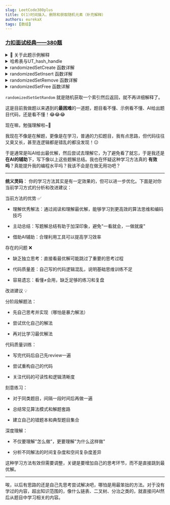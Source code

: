 ```yaml
---
slug: LeetCode380plus
title: O(1)时间插入、删除和获取随机元素（补充解释）
authors: eurekaX
tags: [数组]
---
```



### <B2>[力扣面试经典——380题](https://leetcode.cn/problems/insert-delete-getrandom-o1/?envType=study-plan-v2&envId=top-interview-150 "力扣")</B2>

<!-- truncate -->

<details>
<summary>📘 关于此题示例解释</summary>

### 📥 输入格式说明

输入分为两行：

- **第一行**：`["RandomizedSet", "insert", "remove", "insert", "getRandom", "remove", "insert", "getRandom"]`
  - 这是要执行的操作序列
- **第二行**：`[[], [1], [2], [2], [], [1], [2], []]`
  - 这是每个操作对应的参数

## 🔄 逐步执行过程

让我按照时间顺序来解释每一步发生了什么：

### 1️⃣ 创建对象
- **操作**: `"RandomizedSet"` 
- **参数**: `[]`
- ✨ 创建一个新的 `RandomizedSet` 对象，初始为空
- 💾 **内存状态**：数组为空，哈希表为空

### 2️⃣ 插入元素 1
- **操作**: `"insert"`
- **参数**: `[1]`
- **执行**: `randomizedSet.insert(1)`
- 🔍 检查哈希表，发现 1 不存在
- ➕ 将 1 添加到数组位置 0
- 📝 在哈希表中记录：1 → 索引 0
- ✅ 返回 `true`（插入成功）
- 📊 **当前状态**：数组 `[1]`，哈希表 `{1: 0}`

### 3️⃣ 删除元素 2
- **操作**: `"remove"`
- **参数**: `[2]`
- **执行**: `randomizedSet.remove(2)`
- 🔍 检查哈希表，发现 2 不存在
- ❌ 无法删除不存在的元素
- ❌ 返回 `false`（删除失败）
- 🔁 **状态不变**：数组 `[1]`，哈希表 `{1: 0}`

### 4️⃣ 插入元素 2
- **操作**: `"insert"`
- **参数**: `[2]`
- **执行**: `randomizedSet.insert(2)`
- 🔍 检查哈希表，发现 2 不存在
- ➕ 将 2 添加到数组位置 1
- 📝 在哈希表中记录：2 → 索引 1
- ✅ 返回 `true`（插入成功）
- 📊 **当前状态**：数组 `[1, 2]`，哈希表 `{1: 0, 2: 1}`

### 5️⃣ 随机获取元素
- **操作**: `"getRandom"`
- **参数**: `[]`
- **执行**: `randomizedSet.getRandom()`
- 🎲 数组中有两个元素 `[1, 2]`
- 🎯 随机返回其中一个元素（可能是 1 或 2）
- 📋 示例中显示返回了 `2`
- 🔁 **状态不变**：数组 `[1, 2]`，哈希表 `{1: 0, 2: 1}`

### 6️⃣ 删除元素 1
- **操作**: `"remove"`
- **参数**: `[1]`
- **执行**: `randomizedSet.remove(1)`
- 🔍 检查哈希表，发现 1 存在，索引为 0
- 🔚 获取数组最后一个元素：2
- ↔️ 将元素 2 移动到索引 0（覆盖元素 1）
- 🔄 更新哈希表中 2 的索引为 0
- 🗑️ 从哈希表中删除元素 1 的记录
- ✅ 返回 `true`（删除成功）
- 📊 **当前状态**：数组 `[2]`，哈希表 `{2: 0}`

### 7️⃣ 插入元素 2
- **操作**: `"insert"`
- **参数**: `[2]`
- **执行**: `randomizedSet.insert(2)`
- 🔍 检查哈希表，发现 2 已经存在
- ⛔ 不允许重复插入
- ❌ 返回 `false`（插入失败）
- 🔁 **状态不变**：数组 `[2]`，哈希表 `{2: 0}`

### 8️⃣ 随机获取元素
- **操作**: `"getRandom"`
- **参数**: `[]`
- **执行**: `randomizedSet.getRandom()`
- 🎯 数组中只有一个元素 `[2]`
- 🎲 只能返回元素 2
- ✅ 返回 `2`
- 🔁 **状态不变**：数组 `[2]`，哈希表 `{2: 0}`

## 📤 最终输出结果

```c 
[null, true, false, true, 2, true, false, 2]
```


**对应每个操作的返回值**：

1. `null` - 创建对象不返回值
2. `true` - 成功插入 1
3. `false` - 删除不存在的 2 失败
4. `true` - 成功插入 2
5. `2` - 随机返回 2（可能是 1 或 2）
6. `true` - 成功删除 1
7. `false` - 插入已存在的 2 失败
8. `2` - 随机返回 2（唯一元素）

## 💡 关键理解点

- 🧮 **集合特性**：不允许重复元素
- 🎲 **随机性**：`getRandom` 操作是随机的，但在示例中为了演示方便，给出了具体结果
- ⚡ **高效操作**：所有操作都是 O(1) 时间复杂度
- 🔧 **内部机制**：通过数组+哈希表的组合实现高效操作

## ⚠️ 代码语法说明

该题目示例解释中的这句代码：
```c
RandomizedSet randomizedSet = new RandomizedSet();
```

这其实是一句**伪代码**，真正的C代码应该是：
```c 
RandomizedSet* randomizedSet = randomizedSetCreate();
```
因为在我们之前的代码中：

- `randomizedSetCreate()` 函数负责分配内存和初始化对象
- 它返回一个指向 `RandomizedSet` 的指针

这句也是伪代码：
```c 
randomizedSet.insert(1);
```
真正的C代码应该是：
```c 
randomizedSetInsert(randomizedSet, 1);
```
</details>

<details>
<summary>哈希表与UT_hash_handle</summary>

## 🤔 为什么需要哈希表？

因为数组可以快速通过索引访问元素，但**无法快速查找某个值是否存在于数组中**。比如我们要删除值为 `5` 的元素，我们需要先找到它在数组中的位置，这就需要遍历整个数组，时间复杂度是 O(n)。

⚡ **哈希表的作用就是解决这个问题：快速查找元素在数组中的位置**。

### 🔧 关于 UT_hash_handle

当你定义了包含 `UT_hash_handle` 的结构体后，就可以使用这些宏：

```c
// 🔍 查找元素
HASH_FIND_INT(obj->indices, &val, tmp);

// ➕ 添加元素
HASH_ADD_INT(obj->indices, value, tmp);

// 🗑️ 删除元素
HASH_DEL(obj->indices, tmp);

// 🔁 遍历哈希表
HASH_ITER(hh, obj->indices, curr, tmp)
```

这些宏内部会通过 `hh` 字段来操作哈希表的内部结构。

### ❓ 为什么必须包含这个字段？
```c 
typedef struct {
    int value;
    int index;
    UT_hash_handle hh;  // ⚠️ 必须包含这个字段
} HashItem;
```
✅ **uthash 宏的要求**：所有使用 uthash 的结构体都必须包含一个 `UT_hash_handle` 类型的字段

🔗 **内部管理需要**：没有这个字段，uthash 就无法维护哈希表的内部链接关系

🏷️ **命名可以自定义**：字段名不一定要是 `hh`，可以是任何名字，比如 `hash_handle`

## 📝 总结

`UT_hash_handle hh` 是：

🔹 一个由 uthash 库定义的结构体字段

🔗 用于维护哈希表内部的链接关系

🔑 是使用 uthash 宏操作哈希表的必要条件

🔄 类似于链表节点中的 `next` 指针，但功能更复杂
</details>

<details>
<summary>randomizedSetCreate 函数详解</summary>

这个函数是 `RandomizedSet` 数据结构的**构造函数**，用于创建和初始化一个新的 `RandomizedSet` 对象。

## 函数逐行解析randomizedSetCreate
```c
RandomizedSet* randomizedSetCreate() {
    srand(time(NULL)); // 初始化随机数种子
    RandomizedSet* obj = (RandomizedSet*)malloc(sizeof(RandomizedSet));
    obj->nums = (int*)malloc(sizeof(int) * 200000); // 预分配足够空间
    obj->numsSize = 0;                              // 初始元素个数为0
    obj->indices = NULL;                            // 哈希表初始为空
    return obj;
}
```
**1. `srand(time(NULL));` - 初始化随机数种子**
- `srand()` 是C标准库函数，用于设置随机数生成器的种子
- `time(NULL)` 返回当前时间戳作为种子
- 这样可以确保每次程序运行时生成的随机数序列都不同
- 为后续的 `randomizedSetGetRandom()` 函数做准备

**2. `RandomizedSet* obj = (RandomizedSet*)malloc(sizeof(RandomizedSet));` - 分配主对象内存**
- `malloc()` 分配内存
- `sizeof(RandomizedSet)` 计算 `RandomizedSet` 结构体所需字节数
- 强制类型转换为 `RandomizedSet*` 指针类型
- 这里创建了主对象，但其中的成员还未初始化

**3. `obj->nums = (int*)malloc(sizeof(int) * 200000);` - 分配数组内存**
- 为存储实际元素的数组 `nums` 分配内存
- 预分配 200000 个 `int` 的空间（题目限制最大调用次数）
- 这样避免了动态扩容的开销，提高性能

**4. `obj->numsSize = 0;` - 初始化元素计数**
- 设置数组当前元素个数为 0
- 表示刚开始时集合为空

**5. `obj->indices = NULL;` - 初始化哈希表**
- 将哈希表指针设置为 NULL
- 在 uthash 库中，NULL 表示空的哈希表
- 这是 uthash 库要求的初始化方式

**6. `return obj;` - 返回创建的对象**
- 返回指向新创建对象的指针
- 调用者可以通过这个指针使用对象的各种方法

## 内存布局示意图

创建完成后，内存结构如下：

```
RandomizedSet 对象:
+------------+
| nums       | ---> [int 数组，大小为200000，初始为空]
+------------+
| numsSize   | = 0
+------------+
| indices    | = NULL (空哈希表)
+------------+
```

## 重要设计考虑
1. **预分配数组空间**：避免动态扩容，提高性能
2. **随机数种子初始化**：确保随机性
3. **正确的初始化**：所有成员都被正确初始化
4. **内存管理**：为后续的插入、删除操作做好准备

## 使用示例

```c
// 调用这个函数创建对象
RandomizedSet* mySet = randomizedSetCreate();

// 现在可以使用 mySet 进行各种操作
// randomizedSetInsert(mySet, 1);
// randomizedSetRemove(mySet, 1);
// randomizedSetGetRandom(mySet);
```
</details>

<details>
<summary>randomizedSetInsert 函数详解</summary>

## 函数逐步解析 randomizedSetInsert

这个函数用于向 `RandomizedSet` 集合中插入一个新元素，确保集合中没有重复元素。

### 函数签名解析

```c
bool randomizedSetInsert(RandomizedSet* obj, int val)
```
- **返回类型**: `bool` - 插入成功返回 `true`，失败返回 `false`
- **参数1**: `RandomizedSet* obj` - 指向要操作的 `RandomizedSet` 对象
- **参数2**: `int val` - 要插入的元素值


```c 
bool randomizedSetInsert(RandomizedSet* obj, int val) {
    HashItem* tmp = NULL;
    // 在哈希表中查找元素是否已存在
    HASH_FIND_INT(obj->indices, &val, tmp);
    if (tmp != NULL) {
        return false; // 元素已存在，插入失败
    }
    
    // 将新元素添加到数组末尾
    obj->nums[obj->numsSize] = val;
    
    // 在哈希表中创建新节点，记录元素值和其在数组中的索引
    tmp = (HashItem*)malloc(sizeof(HashItem));
    tmp->value = val;
    tmp->index = obj->numsSize;
    HASH_ADD_INT(obj->indices, value, tmp);
    
    obj->numsSize++; // 数组元素个数增加
    return true;
}
```
**步骤1：检查元素是否已存在**
```c
HashItem* tmp = NULL;
// 在哈希表中查找元素是否已存在
HASH_FIND_INT(obj->indices, &val, tmp);
if (tmp != NULL) {
    return false; // 元素已存在，插入失败
}
```
- 初始化一个临时指针 `tmp` 为 `NULL`
- 使用 `HASH_FIND_INT` 宏在哈希表中查找值为 `val` 的元素
- 如果找到了（`tmp != NULL`），说明元素已存在，直接返回 `false`

**步骤2：插入新元素到数组**
```c 
obj->nums[obj->numsSize] = val;
```
- 将新元素 `val` 添加到数组 `nums` 的索引 `numsSize` 处

**步骤3：更新哈希表映射关系**
```c 
tmp = (HashItem*)malloc(sizeof(HashItem));
tmp->value = val;
tmp->index = obj->numsSize;
HASH_ADD_INT(obj->indices, value, tmp);
```
- 为新元素分配哈希表节点内存 `HashItem`
- 设置节点的值 `value` 为插入的元素值
- 设置节点的索引 `index` 为该元素在数组中的位置
- 使用 `HASH_ADD_INT` 宏将新节点添加到哈希表中

**步骤4：更新 numsSize 大小**
```c 
obj->numsSize++;
return true;
```
- 将数组元素计数器 `numsSize` 增加1
- 返回 `true` 表示插入成功

### 数据结构设计特点

1. 基于UTHash库：
- 使用 `HASH_FIND_INT` 和 `HASH_ADD_INT` 实现哈希表操作
- 哈希表存储 `HashItem` 结构体，维护元素值到数组索引的映射

2. 数组+哈希表组合：
- 数组 `nums` 存储实际元素值
- 哈希表 `indices` 维护元素值到索引的映射关系

3. 时间复杂度：
- 插入操作时间复杂度为O(1)

### 关键数据结构
- `HashItem`：包含 `value`（元素值）和 `index`（在数组中的索引）
- `nums` 数组：存储所有插入的元素
- `numsSize`：记录当前数组中元素的数量

</details>

<details>
<summary>randomizedSetRemove 函数详解</summary>

## 举例解释randomizedSetRemove

假设我们有一个 `RandomizedSet`，其初始状态如下：

- `obj->nums` = [10, 20, 30, 40] (数组)
- `obj->numsSize` = 4
- `obj->indices` 哈希表内容：
  - key=10, index=0
  - key=20, index=1
  - key=30, index=2
  - key=40, index=3

现在我们要删除元素 20。

**初始状态**
数组: [10, 20, 30, 40]
哈希表:
- 10 -> index=0
- 20 -> index=1
- 30 -> index=2
- 40 -> index=3

### 步骤 1: 查找要删除的元素
```
HashItem* tmp = NULL;
HASH_FIND_INT(obj->indices, &val, tmp);
```
在哈希表中查找 val=20:
- 找到元素 20，其索引为 index=1
- tmp 指向元素 20 的哈希项

### 步骤 2: 获取索引和最后一个元素

```
int index = tmp->index;// index = 1
int lastValue = obj->nums[obj->numsSize - 1]; // lastValue = 40
```
- index = 1 (要删除元素 20 的位置)
- lastValue = 40 (数组最后一个元素)

### 步骤 3: 用最后一个元素覆盖待删除元素

```
obj->nums[index] = lastValue;
```
执行后数组变为: [10, 40, 30, 40]
- 将最后一个元素 40 放在索引 1 的位置，覆盖了原来的 20

### 步骤 4: 更新最后一个元素在哈希表中的索引

```
HashItem* lastItem = NULL;
HASH_FIND_INT(obj->indices, &lastValue, lastItem);
if (lastItem != NULL) { lastItem->index = index; }
```

- 查找元素 40 在哈希表中的记录
- 将其索引从 3 更新为 1 (因为现在它在数组的索引 1 位置)

更新后哈希表:
- 10 -> index=0
- 20 -> index=1 (即将被删除)
- 30 -> index=2
- 40 -> index=1

### 步骤 5: 从哈希表中删除目标元素并释放内存
```
HASH_DEL(obj->indices, tmp);
free(tmp);
```

- 从哈希表中删除元素 20 的记录
- 释放该哈希项的内存

删除后哈希表:
- 10 -> index=0
- 30 -> index=2
- 40 -> index=1

### 步骤 6: 减少数组大小计数

```
obj->numsSize--;
```

- numsSize 从 4 减少到 3

**最终状态**
数组: [10, 40, 30] (逻辑上最后一个40被忽略)
哈希表:
- 10 -> index=0
- 30 -> index=2
- 40 -> index=1
numsSize: 3

成功删除元素 20，返回 true。

## 为什么用最后一个元素覆盖？

核心原因：**效率优化**

**1. 直接访问 vs 遍历访问**
- 最后一个元素：`obj->nums[obj->numsSize - 1]` - O(1) 直接访问
- 其他元素：需要遍历或计算索引 - 增加复杂度

**2. 避免批量元素移动**
使用最后一个元素覆盖只需一次操作，而用其他元素需要移动多个元素：

**示例：删除元素 20（索引1）**
数组 [10, 20, 30, 40, 50]

**使用最后一个元素（推荐）**：
- 用 50 覆盖 20：[10, 50, 30, 40, 50]
- 一次操作，O(1) 复杂度

**使用下一个元素（不推荐）**：
- 需要 30→20, 40→30, 50→40：[10, 30, 40, 50, 50]
- 三次移动，O(n) 复杂度

**关键优势**

**保持 O(1) 时间复杂度**
这是 RandomizedSet 数据结构的核心设计目标

**实现简单**
- 无需循环
- 代码简洁不易出错

**维护随机访问特性**
不影响剩余元素的等概率随机访问

**总结**
使用最后一个元素覆盖是一种经典优化技巧，确保删除操作在常数时间内完成，同时保持数据结构的完整性和随机访问特性。

</details>

<details>
<summary>randomizedSetFree 函数详解</summary>

## 函数目的
释放整个 RandomizedSet 对象及其包含的所有资源，避免内存泄漏。

## 逐步执行流程

### 1. 释放哈希表中所有节点
```
HashItem* curr, *tmp;
HASH_ITER(hh, obj->indices, curr, tmp) { HASH_DEL(obj->indices, curr); free(curr); }
```

**执行过程：**
- 使用 `HASH_ITER` 安全地遍历哈希表中的每个节点
- `curr` 指向当前节点，`tmp` 用于保存下一个节点的指针（防止遍历过程中断）
- 对每个节点：
  - `HASH_DEL(obj->indices, curr)` 从哈希表中删除节点
  - `free(curr)` 释放节点内存

**为什么需要 tmp？**
在遍历过程中直接 `free(curr)` 会破坏哈希表结构，导致无法继续遍历，所以需要提前保存下一个节点的指针。

### 2. 释放数组内存
```
free(obj->nums);
```
- 释放存储元素的动态数组内存

### 3. 释放对象本身
```
free(obj);
```
- 释放 RandomizedSet 结构体本身的内存

## 内存管理要点

### 释放顺序很重要
1. 先释放哈希表节点（HashItem）
2. 再释放数组
3. 最后释放对象本身

### 避免内存泄漏
- 确保每个 `malloc` 都有对应的 `free`
- 哈希表中的每个节点都需要单独释放
- 对象包含的所有动态分配内存都需要释放

## 使用示例
当不再需要 RandomizedSet 对象时调用：
```
RandomizedSet* set = randomizedSetCreate(); // ... 使用 set 进行各种操作 
randomizedSetFree(set); // 释放所有资源
```
这样确保程序不会出现内存泄漏问题。

</details>

`randomizedSetGetRandom` 就是随机获取一个索引然后返回，就不再详细解释了。

这是目前我做题以来遇到的**最困难**的一道题，题目看不懂、示例看不懂、AI给出题目代码，还是看不懂！😂😂😂

现在嘛，勉强理解啦~🥱

我现在不像是在解题，更像是在学习，普通的力扣题目，我有点思路，但代码往往又臭又长，甚至连逻辑都是错乱的都没发现！😑

于是通常是叫AI给出最优解，然后尝试去理解它，为了避免看了就忘，于是我还是**在AI的辅助**下，写下像以上这些题解总结。我也在怀疑这种学习方法真的
**有效吗**？真能提升我的编程水平吗？我该不会是在做无用功吧？

---
**统义灵码**：
你的学习方法其实是有一定效果的，但可以进一步优化。下面是对你当前学习方式的分析和改进建议：

当前方法的优势 ✅

- 理解优秀解法：通过阅读和理解最优解，能够学习到更高效的算法思维和编码技巧

- 主动总结：写题解总结有助于加深印象，避免"一看就会，一做就废"

- 借助AI辅助：合理利用工具可以提高学习效率

存在的问题 ❌

- 缺乏独立思考：直接看最优解可能跳过了重要的思考过程

- 代码质量差：自己写的代码逻辑混乱，说明基础思维训练不足

- 容易遗忘：看懂≠会用，缺乏足够的练习和复盘

改进建议 💡

分阶段解题法：

- 先自己思考并实现（哪怕是暴力解法）

- 尝试优化自己的解法

- 再对比学习最优解法

代码质量训练：

- 写完代码后自己先review一遍

- 尝试重构自己的代码

- 关注代码的可读性和逻辑清晰度

刻意练习：

- 对于同类题目，间隔一段时间后再做一遍

- 总结常见算法模式和解题套路

- 建立自己的错题本和典型题目集合

深度理解：

- 不仅要理解"怎么做"，更要理解"为什么这样做"

- 分析不同解法的时间复杂度和空间复杂度差异

这种学习方法有效但需要调整，关键是要增加自己的思考环节，而不是直接跳到最优解。

---

唉，以后有思路的还是自己先思考尝试解决吧，哪怕是用最笨拙的方法。对于没有学过的内容，超出知识范围的，像什么链表、二叉树、分治之类的，就直接问AI然后从题目中学习相关的内容。

